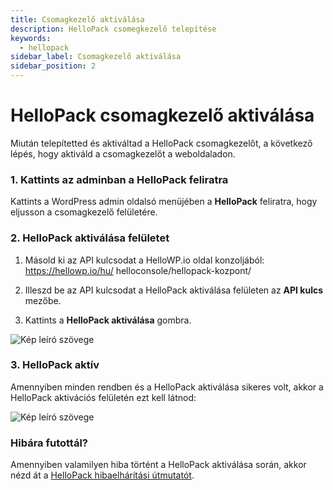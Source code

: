 ```yaml
---
title: Csomagkezelő aktiválása
description: HelloPack csomegkezelő telepítése
keywords:
  - hellopack
sidebar_label: Csomagkezelő aktiválása
sidebar_position: 2
---
```



# <FontAwesomeIcon icon="fa-duotone fa-command text-primary" /> HelloPack csomagkezelő aktiválása

Miután telepítetted és aktiváltad a HelloPack csomagkezelőt, a következő lépés, hogy aktiváld a csomagkezelőt a weboldaladon.

### 1. Kattints az adminban a **HelloPack** feliratra

Kattints a WordPress admin oldalsó menüjében a **HelloPack** feliratra, hogy eljusson a csomagkezelő felületére.

### 2. HelloPack aktiválása felületet

1. Másold ki az API kulcsodat a HelloWP.io oldal konzoljából: https://hellowp.io/hu/
   helloconsole/hellopack-kozpont/

2. Illeszd be az API kulcsodat a HelloPack aktiválása felületen az **API kulcs** mezőbe.

3. Kattints a **HelloPack aktiválása** gombra.

<BrowserWindow url="https://peldaweboldal.hu">
  <img src="/img/hellopack-aktivalasa.png" alt="Kép leíró szövege"></img>
</BrowserWindow>

### 3. HelloPack aktív

Amennyiben minden rendben és a HelloPack aktiválása sikeres volt, akkor a HelloPack aktivációs felületén ezt kell látnod:

<BrowserWindow url="https://peldaweboldal.hu">
  <img src="/img/hellopack-minden-ok.png" alt="Kép leíró szövege"></img>
</BrowserWindow>

### <FontAwesomeIcon icon="fa-duotone fa-bug text-danger" /> Hibára futottál?

Amennyiben valamilyen hiba történt a HelloPack aktiválása során, akkor nézd át a [HelloPack hibaelhárítási útmutatót](/docs/dokumentacio/hellopack/hibaelharitas).
